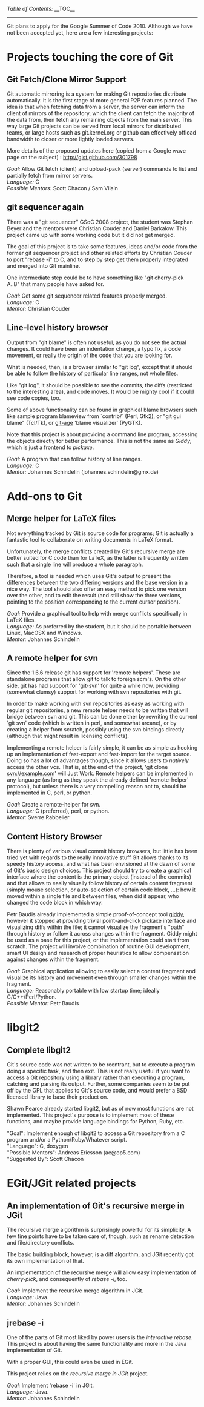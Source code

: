 ''Table of Contents:''
__TOC__
----
Git plans to apply for the Google Summer of Code 2010.  Although we have not been accepted yet, here are a few interesting projects:

= Projects touching the core of Git =

== Git Fetch/Clone Mirror Support ==

Git automatic mirroring is a system for making Git repositories distribute automatically. It is the first stage of more general P2P features planned.  The idea is that when fetching data from a server, the server can inform the client of mirrors of the repository, which the client can fetch the majority of the data from, then fetch any remaining objects from the main server.  This way large Git projects can be served from local mirrors for distributed teams, or large hosts such as git.kernel.org or github can effectively offload bandwidth to closer or more lightly loaded servers.

More details of the proposed updates here (copied from a Google wave page on the subject) : http://gist.github.com/301798

''Goal:'' Allow Git fetch (client) and upload-pack (server) commands to list and partially fetch from mirror servers.<br>
''Language:'' C<br>
''Possible Mentors:'' Scott Chacon / Sam Vilain<br>

== git sequencer again ==

There was a "git sequencer" GSoC 2008 project, the student was Stephan Beyer and the mentors were Christian Couder and Daniel Barkalow. This project came up with some working code but it did not get merged.

The goal of this project is to take some features, ideas and/or code from the former git sequencer project and other related efforts by Christian Couder to port "rebase -i" to C, and to step by step get them properly integrated and merged into Git mainline.

One intermediate step could be to have something like "git cherry-pick A..B" that many people have asked for.

''Goal:'' Get some git sequencer related features properly merged.<br>
''Language:'' C<br>
''Mentor:''  Christian Couder<br>

== Line-level history browser ==

Output from "git blame" is often not useful, as you do not see the actual changes.  It could have been an indentation change, a typo fix, a code movement, or really the origin of the code that you are looking for.

What is needed, then, is a browser similar to "git log", except that it should be able to follow the history of particular line ranges, not whole files.

Like "git log", it should be possible to see the commits, the diffs (restricted to the interesting area), and code moves.  It would be mighty cool if it could see code copies, too.

Some of above functionality can be found in graphical blame browsers such like sample program blameview from `contrib/` (Perl, Gtk2), or "git gui blame" (Tcl/Tk), or [http://wiki.github.com/krig/git-age git-age] 'blame visualizer' (PyGTK).

Note that this project is about providing a command line program, accessing the objects directly for better performance. This is not the same as ''Giddy'', which is just a frontend to ''pickaxe''.

''Goal:'' A program that can follow history of line ranges.
<BR>''Language:'' C
<BR>''Mentor:'' Johannes Schindelin (johannes.schindelin@gmx.de)

= Add-ons to Git =

== Merge helper for LaTeX files ==

Not everything tracked by Git is source code for programs; Git is actually a fantastic tool to collaborate on writing documents in LaTeX format.

Unfortunately, the merge conflicts created by Git's recursive merge are better suited for C code than for LaTeX, as the latter is frequently written such that a single line will produce a whole paragraph.

Therefore, a tool is needed which uses Git's output to present the differences between the two differing versions and the base version in a nice way.  The tool should also offer an easy method to pick one version over the other, and to edit the result (and still show the three versions, pointing to the position corresponding to the current cursor position).

''Goal:'' Provide a graphical tool to help with merge conflicts specifically in LaTeX files.<br>
''Language:'' As preferred by the student, but it should be portable between Linux, MacOSX and Windows.<br>
''Mentor:''  Johannes Schindelin<br>

== A remote helper for svn ==

Since the 1.6.6 release git has support for 'remote helpers'. These are standalone programs that allow git to talk to foreign scm's. On the other side, git has had support for 'git-svn' for quite a while now, providing (somewhat clumsy) support for working with svn repositories with git.

In order to make working with svn repositories as easy as working with regular git repositories, a new remote helper needs to be written that will bridge between svn and git. This can be done either by rewriting the current 'git svn' code (which is written in perl, and somewhat arcane), or by creating a helper from scratch, possibly using the svn bindings directly (although that might result in licensing conflicts).

Implementing a remote helper is fairly simple, it can be as simple as hooking up an implementation of fast-export and fast-import for the target source. Doing so has a lot of advantages though, since it allows users to ''natively'' access the other vcs. That is, at the end of the project, 'git clone svn://example.com' will Just Work. Remote helpers can be implemented in any language (as long as they speak the already defined 'remote-helper' protocol), but unless there is a very compelling reason not to, should be implemented in C, perl, or python.

''Goal:'' Create a remote-helper for svn.<br>
''Language:'' C (preferred), perl, or python.<br>
''Mentor:''  Sverre Rabbelier<br>

== Content History Browser ==

There is plenty of various visual commit history browsers, but little has been tried yet with regards to the really innovative stuff Git allows thanks to its speedy history access, and what has been envisioned at the dawn of some of Git's basic design choices. This project should try to create a graphical interface where the content is the primary object (instead of the commits) and that allows to easily visually follow history of certain content fragment (simply mouse selection, or auto-selection of certain code block, ...): how it moved within a single file and between files, when did it appear, who changed the code block in which way.

Petr Baudis already implemented a simple proof-of-concept tool [git://repo.or.cz/giddy.git giddy], however it stopped at providing trivial point-and-click pickaxe interface and visualizing diffs within the file; it cannot visualize the fragment's "path" through history or follow it across changes within the fragment. Giddy might be used as a base for this project, or the implementation could start from scratch. The project will involve combination of routine GUI development, smart UI design and research of proper heuristics to allow compensation against changes within the fragment.

''Goal:'' Graphical application allowing to easily select a content fragment and visualize its history and movement even through smaller changes within the fragment.<br>
''Language:'' Reasonably portable with low startup time; ideally C/C++/Perl/Python.<br>
''Possible Mentor:'' Petr Baudis<br>

= libgit2 =

== Complete libgit2 ==

Git's source code was not written to be reentrant, but to execute a program doing a specific task, and then exit. This is not really useful if you want to access a Git repository using a library rather than executing a program, catching and parsing its output. Further, some companies seem to be put off by the GPL that applies to Git's source code, and would prefer a BSD licensed library to base their product on.

Shawn Pearce already started libgit2, but as of now most functions are not implemented. This project's purpose is to implement most of these functions, and maybe provide language bindings for Python, Ruby, etc.

"Goal": Implement enough of libgit2 to access a Git repository from a C program and/or a Python/Ruby/Whatever script. <br/>
"Language": C, doxygen <br/>
"Possible Mentors": Andreas Ericsson (ae@op5.com)<br/>
"Suggested By": Scott Chacon<br/>

= EGit/JGit related projects  =

== An implementation of Git's recursive merge in JGit ==

The recursive merge algorithm is surprisingly powerful for its simplicity. A few fine points have to be taken care of, though, such as rename detection and file/directory conflicts.

The basic building block, however, is a diff algorithm, and JGit recently got its own implementation of that.

An implementation of the recursive merge will allow easy implementation of ''cherry-pick'', and consequently of ''rebase -i'', too.

''Goal:'' Implement the recursive merge algorithm in JGit.<br>
''Language:'' Java.<br>
''Mentor:''  Johannes Schindelin<br>

== jrebase -i ==

One of the parts of Git most liked by power users is the ''interactive rebase''. This project is about having the same functionality and more in the Java implementation of Git.

With a proper GUI, this could even be used in EGit.

This project relies on the ''recursive merge in JGit'' project.

''Goal:'' Implement 'rebase -i' in JGit.<br>
''Language:'' Java.<br>
''Mentor:''  Johannes Schindelin<br>
